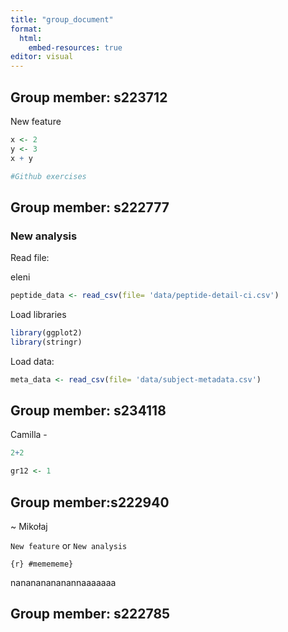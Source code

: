 ```yaml
---
title: "group_document"
format:
  html:
    embed-resources: true
editor: visual
---
```


## Group member: s223712

New feature

```r
x <- 2
y <- 3
x + y
```

```r
#Github exercises 
```

## Group member: s222777

### New analysis

Read file:

eleni

```r
peptide_data <- read_csv(file= 'data/peptide-detail-ci.csv')

```

Load libraries

```r
library(ggplot2)
library(stringr)
```

Load data:

```r

meta_data <- read_csv(file= 'data/subject-metadata.csv')

```

## Group member: s234118

Camilla -

```r
2+2

gr12 <- 1
```

## Group member:s222940

\~ Mikołaj

`New feature` or `New analysis`

`{r} #memememe}`

nanananananannaaaaaaa

## Group member: s222785
